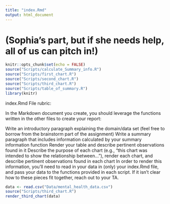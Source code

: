 ```yaml
---
title: "index.Rmd"
output: html_document
---
```

# (Sophia's part, but if she needs help, all of us can pitch in!)

```r
knitr::opts_chunk$set(echo = FALSE)
source("Scripts/calculate_Summary_info.R")
source("Scripts/first_chart.R")
source("Scripts/second_chart.R")
source("Scripts/third_chart.R")
source("Scripts/table_of_summary.R")
library(knitr)
```

index.Rmd File rubric:

In the Markdown document you create, you should leverage the functions written in the other files to create your report:

Write an introductory paragraph explaining the domain/data set (feel free to borrow from the brainstorm part of the assignment)
Write a summary paragraph that includes information calculated by your summary information function
Render your table and describe pertinent observations found in it
Describe the purpose of each chart (e.g., "this chart was intended to show the relationship between..."), render each chart, and describe pertinent observations found in each chart
In order to render this information, you'll need to read in your data in (only) your index.Rmd file, and pass your data to the functions provided in each script. If it isn't clear how to these pieces fit together, reach out to your TA.

```r
data <- read.csv("Data/mental_health_data.csv")
source("Scripts/third_chart.R")
render_third_chart(data)
```
